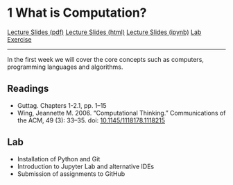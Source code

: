 # 1 What is Computation?

<div id="buttons">
<a class="btn btn-primary btn-lg" role="button" href="lectures/01_week_slides.pdf">Lecture Slides (pdf)</a>
<a class="btn btn-info btn-lg" role="button" href="lectures/01_week_slides.html">Lecture Slides (html)</a>
<a class="btn btn-success btn-lg" role="button" href="lectures/01_week_slides.pdf">Lecture Slides (ipynb)</a>
<a class="btn btn-danger btn-lg" role="button" href="labs/01_week.ipynb">Lab Exercise</a>
</div>
---

In the first week we will cover the core concepts such as computers, programming languages and algorithms.

## Readings

- Guttag. Chapters 1-2.1, pp. 1–15
- Wing, Jeannette M. 2006. "Computational Thinking." Communications of the ACM, 49 (3): 33–35. doi: [10.1145/1118178.1118215](https://doi.org/10.1145/1118178.1118215)

## Lab

- Installation of Python and Git
- Introduction to Jupyter Lab and alternative IDEs
- Submission of assignments to GitHub